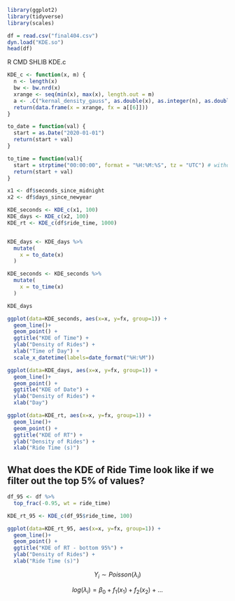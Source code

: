 ```r
library(ggplot2)
library(tidyverse)
library(scales)
```


```r
df = read.csv("final404.csv")
dyn.load("KDE.so")
head(df)
```

R CMD SHLIB KDE.c

```r
KDE_c <- function(x, m) {
  n <- length(x)
  bw <- bw.nrd(x)
  xrange <- seq(min(x), max(x), length.out = m)
  a <- .C("kernal_density_gauss", as.double(x), as.integer(n), as.double(bw), as.double(xrange), as.integer(m), est=double(m))
  return(data.frame(x = xrange, fx = a[[6]]))
}
```


```r
to_date = function(val) {
  start = as.Date("2020-01-01")
  return(start + val)
}

to_time = function(val){
  start = strptime("00:00:00", format = "%H:%M:%S", tz = "UTC") # without UTC offset will be added upon plotting
  return(start + val) 
}
```








```r
x1 <- df$seconds_since_midnight
x2 <- df$days_since_newyear

KDE_seconds <- KDE_c(x1, 100)
KDE_days <- KDE_c(x2, 100)
KDE_rt <- KDE_c(df$ride_time, 1000)
```

```r

```


```r
KDE_days <- KDE_days %>%
  mutate(
    x = to_date(x)
  )

KDE_seconds <- KDE_seconds %>%
  mutate(
    x = to_time(x)
  )
```

```r
KDE_days
```




```r
ggplot(data=KDE_seconds, aes(x=x, y=fx, group=1)) +
  geom_line()+
  geom_point() +
  ggtitle("KDE of Time") +
  ylab("Density of Rides") + 
  xlab("Time of Day") +
  scale_x_datetime(labels=date_format("%H:%M"))

```
```r
ggplot(data=KDE_days, aes(x=x, y=fx, group=1)) +
  geom_line()+
  geom_point() +
  ggtitle("KDE of Date") +
  ylab("Density of Rides") + 
  xlab("Day")
```
```r
ggplot(data=KDE_rt, aes(x=x, y=fx, group=1)) +
  geom_line()+
  geom_point() +
  ggtitle("KDE of RT") +
  ylab("Density of Rides") + 
  xlab("Ride Time (s)")
```
## What does the KDE of Ride Time look like if we filter out the top 5% of values?

```r
df_95 <- df %>%
  top_frac(-0.95, wt = ride_time)

KDE_rt_95 <- KDE_c(df_95$ride_time, 100)
```

```r
ggplot(data=KDE_rt_95, aes(x=x, y=fx, group=1)) +
  geom_line()+
  geom_point() +
  ggtitle("KDE of RT - bottom 95%") +
  ylab("Density of Rides") + 
  xlab("Ride Time (s)")
```

$$Y_i \sim Poisson(\lambda_i)$$

$$log(\lambda_i) = \beta_0 + f_1(x_1) + f_2(x_2)  + ...$$












